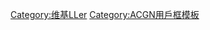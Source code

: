 {{Userbox-2
  |border-c =  #ff7777
  |border-s = 2
  |id1-c     = #ff7777
  |id1-s     = 20
  |id1-fc    = #ffffff
  |id2-c    =  #ff7777
  |id2-s    =  9
  |id2-fc   = #ffffff
  |info-c   = #ffffff
  |info-s   = 10
  |info-fc  = #000000
  |id1      =  🎹
  |id2      ={{lang|ja|普通怪獣りこっぴーだぞ～}}
  |info=這個用户主推'''[[樱内梨子|{{colour|#ff7777|梨子}}]]'''。
}}
<includeonly>[[Category:维基LLer]]</includeonly><noinclude>[[Category:ACGN用戶框模板]]</noinclude>